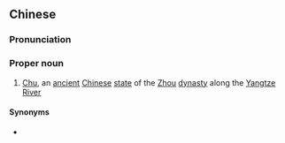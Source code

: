 {{also|荆楚}}
==Chinese==
{{zh-forms|s=荆楚}}

===Pronunciation===
{{zh-pron
|m=Jīngchǔ
|cat=propn
}}

===Proper noun===
{{zh-proper noun}}

# [[Chu]], an [[ancient]] [[Chinese]] [[state]] of the [[Zhou]] [[dynasty]] along the [[Yangtze]] [[River]]

====Synonyms====
* {{zh-l|楚國}}